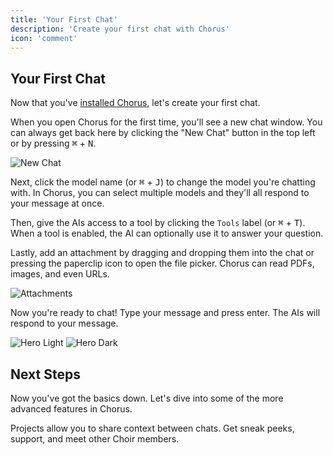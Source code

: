 ```yaml
---
title: 'Your First Chat'
description: 'Create your first chat with Chorus'
icon: 'comment'
---
```


## Your First Chat
Now that you've [installed Chorus](./installation), let's create your first chat. 

When you open Chorus for the first time, you'll see a new chat window. You can always get back here by clicking the "New Chat" button in the top left or by pressing <kbd>⌘</kbd> + <kbd>N</kbd>.

<img src="/images/new-chat.png" alt="New Chat" />

Next, click the model name (or <kbd>⌘</kbd> + <kbd>J</kbd>) to change the model you're chatting with. In Chorus, you can select multiple models and they'll all respond to your message at once.

Then, give the AIs access to a tool by clicking the `Tools` label (or <kbd>⌘</kbd> + <kbd>T</kbd>). When a tool is enabled, the AI can optionally use it to answer your question.

Lastly, add an attachment by dragging and dropping them into the chat or pressing the paperclip icon to open the file picker. Chorus can read PDFs, images, and even URLs.

<img src="/images/attachments.png" alt="Attachments" />

Now you're ready to chat! Type your message and press enter. The AIs will respond to your message.

<img
  className="block dark:hidden"
  src="/images/hero-light.png"
  alt="Hero Light"
/>
<img
  className="hidden dark:block"
  src="/images/hero-dark.png"
  alt="Hero Dark"
/>

## Next Steps

Now you've got the basics down. Let's dive into some of the more advanced features in Chorus.

<CardGroup>
  <Card title="Projects" icon="folder-open" href="./essentials/projects">
    Projects allow you to share context between chats.
  </Card>
  <Card title="Join the Community" icon="users" href="https://discord.gg/kTWpb6JBvM">
   Get sneak peeks, support, and meet other Choir members.
  </Card>
</CardGroup>




